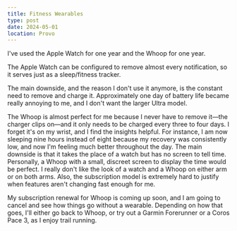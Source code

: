 ```yaml
---
title: Fitness Wearables
type: post
date: 2024-05-01
location: Provo
---
```


I've used the Apple Watch for one year and the Whoop for one year.

The Apple Watch can be configured to remove almost every notification, so it serves just as a sleep/fitness tracker.

The main downside, and the reason I don't use it anymore, is the constant need to remove and charge it. Approximately one day of battery life became really annoying to me, and I don't want the larger Ultra model.

The Whoop is almost perfect for me because I never have to remove it—the charger clips on—and it only needs to be charged every three to four days. I forget it's on my wrist, and I find the insights helpful. For instance, I am now sleeping nine hours instead of eight because my recovery was consistently low, and now I'm feeling much better throughout the day. The main downside is that it takes the place of a watch but has no screen to tell time. Personally, a Whoop with a small, discreet screen to display the time would be perfect. I really don't like the look of a watch and a Whoop on either arm or on both arms. Also, the subscription model is extremely hard to justify when features aren't changing fast enough for me.

My subscription renewal for Whoop is coming up soon, and I am going to cancel and see how things go without a wearable. Depending on how that goes, I'll either go back to Whoop, or try out a Garmin Forerunner or a Coros Pace 3, as I enjoy trail running.